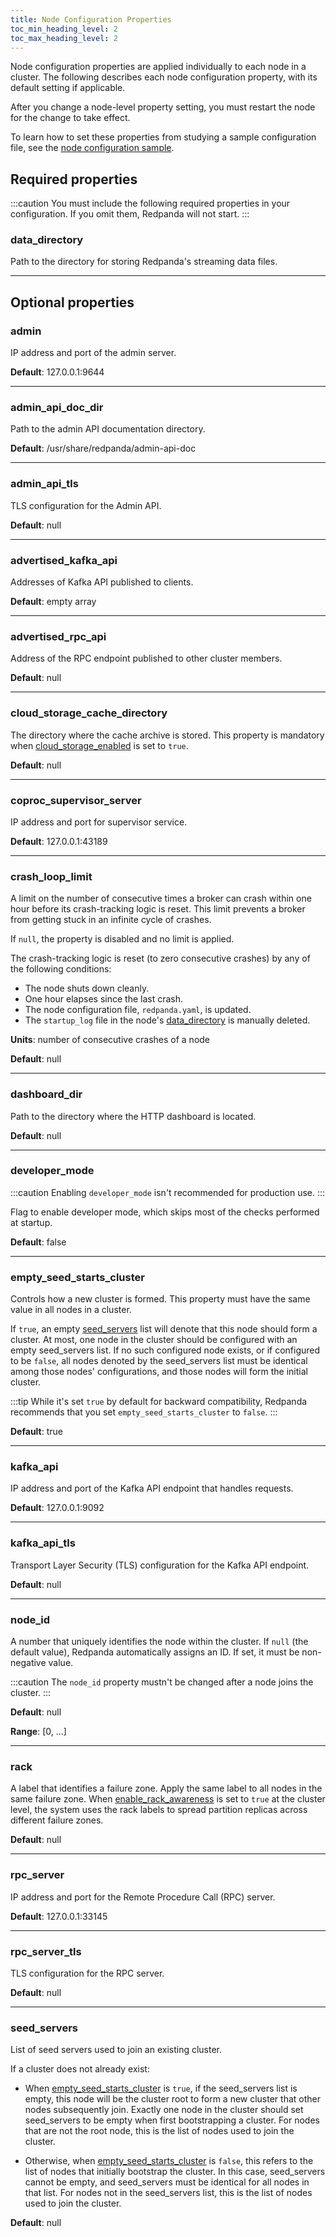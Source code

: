 ```yaml
---
title: Node Configuration Properties
toc_min_heading_level: 2
toc_max_heading_level: 2
---
```


<head>
    <meta name="title" content="Node configuration properties | Redpanda Docs"/>
    <meta name="description" content="Node configuration properties list."/>
    <link rel="canonical" href="https://docs.redpanda.com/docs/reference/node-properties/" />
</head>

Node configuration properties are applied individually to each node in a cluster. The following describes each node configuration property, with its default setting if applicable.

After you change a node-level property setting, you must restart the node for the change to take effect.

To learn how to set these properties from studying a sample configuration file, see the [node configuration sample](../node-configuration-sample).

## Required properties 

:::caution
You must include the following required properties in your configuration. If you omit them, Redpanda will not start.
:::

### data_directory

Path to the directory for storing Redpanda's streaming data files.

---

## Optional properties 

### admin

IP address and port of the admin server.

**Default**: 127.0.0.1:9644

---

### admin_api_doc_dir

Path to the admin API documentation directory.

**Default**: /usr/share/redpanda/admin-api-doc 

---

### admin_api_tls

TLS configuration for the Admin API.

**Default**: null

---

### advertised_kafka_api

Addresses of Kafka API published to clients.

**Default**: empty array

---

### advertised_rpc_api

Address of the RPC endpoint published to other cluster members.

**Default**: null

---

### cloud_storage_cache_directory

The directory where the cache archive is stored. This property is mandatory when [cloud_storage_enabled](../cluster-properties#cloud_storage_enabled) is set to `true`.

**Default**: null

---

### coproc_supervisor_server

IP address and port for supervisor service.

**Default**: 127.0.0.1:43189

---

### crash_loop_limit

A limit on the number of consecutive times a broker can crash within one hour before its crash-tracking logic is reset. This limit prevents a broker from getting stuck in an infinite cycle of crashes.

If `null`, the property is disabled and no limit is applied.

The crash-tracking logic is reset (to zero consecutive crashes) by any of the following conditions:
- The node shuts down cleanly.
- One hour elapses since the last crash.
- The node configuration file, `redpanda.yaml`, is updated.
- The `startup_log` file in the node's [data_directory](#data_directory) is manually deleted.

**Units**: number of consecutive crashes of a node

**Default**: null

---

### dashboard_dir

Path to the directory where the HTTP dashboard is located. 

**Default**: null

---

### developer_mode

:::caution
Enabling `developer_mode` isn't recommended for production use.
:::

Flag to enable developer mode, which skips most of the checks performed at startup. 

**Default**: false

---

### empty_seed_starts_cluster

Controls how a new cluster is formed. This property must have the same value in all nodes in a cluster.

If `true`, an empty [seed_servers](#seed_servers) list will denote that this node should form a cluster. At most, one node in the cluster should be configured with an empty seed_servers list. If no such configured node exists, or if configured to be `false`, all nodes denoted by the seed_servers list must be identical among those nodes' configurations, and those nodes will form the initial cluster.

:::tip
While it's set `true` by default for backward compatibility, Redpanda recommends that you set `empty_seed_starts_cluster` to `false`.
:::

**Default**: true

---

### kafka_api

IP address and port of the Kafka API endpoint that handles requests.

**Default**: 127.0.0.1:9092

---

### kafka_api_tls

Transport Layer Security (TLS) configuration for the Kafka API endpoint.

**Default**: null

---

### node_id

A number that uniquely identifies the node within the cluster. If `null` (the default value), Redpanda automatically assigns an ID. If set, it must be non-negative value.

:::caution
The `node_id` property mustn't be changed after a node joins the cluster. 
:::

**Default**: null

**Range**: [0, ...]

---

### rack

A label that identifies a failure zone. Apply the same label to all nodes in the same failure zone. When [enable_rack_awareness](../cluster-properties#enable_rack_awareness) is set to `true` at the cluster level, the system uses the rack labels to spread partition replicas across different failure zones.

**Default**: null

---

### rpc_server

IP address and port for the Remote Procedure Call (RPC) server.

**Default**: 127.0.0.1:33145

---

### rpc_server_tls

TLS configuration for the RPC server.

**Default**: null

---

### seed_servers

List of seed servers used to join an existing cluster. 

If a cluster does not already exist:

- When [empty_seed_starts_cluster](#empty_seed_starts_cluster) is `true`, if the seed_servers list is empty, this node will be the cluster root to form a new cluster that other nodes subsequently join. Exactly one node in the cluster should set seed_servers to be empty when first bootstrapping a cluster. For nodes that are not the root node, this is the list of nodes used to join the cluster.

- Otherwise, when [empty_seed_starts_cluster](#empty_seed_starts_cluster) is `false`, this refers to the list of nodes that initially bootstrap the cluster. In this case, seed_servers cannot be empty, and seed_servers must be identical for all nodes in that list. For nodes not in the seed_servers list, this is the list of nodes used to join the cluster.

**Default**: null
